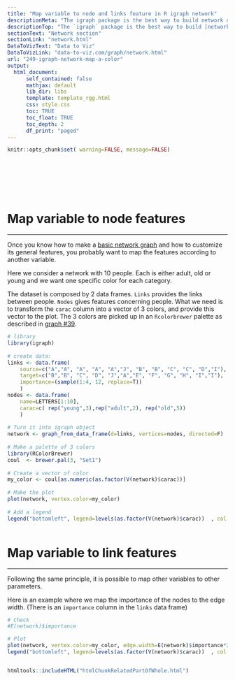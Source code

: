 ```yaml
---
title: "Map variable to node and links feature in R igraph network"
descriptionMeta: "The igraph package is the best way to build network diagram with R. This post shows how to map a variable to node or link features, allowing to add more insight to the chart."
descriptionTop: "The `igraph` package is the best way to build [network diagram](network.html) with R. This post shows how to map a variable to node or link features, allowing to add more insight to the chart."
sectionText: "Network section"
sectionLink: "network.html"
DataToVizText: "Data to Viz"
DataToVizLink: "data-to-viz.com/graph/network.html"
url: "249-igraph-network-map-a-color"
output:
  html_document:
      self_contained: false    
      mathjax: default
      lib_dir: libs
      template: template_rgg.html
      css: style.css
      toc: TRUE
      toc_float: TRUE
      toc_depth: 2
      df_print: "paged"
---
```



```r
knitr::opts_chunk$set( warning=FALSE, message=FALSE)
```

<div class="container" style="padding-top: 80px;">



# Map variable to node features
***

<div class = "row">

<div class = "col-md-6  col-sm-12 align-self-center">

Once you know how to make a [basic network graph](257-input-formats-for-network-charts.html) and how to customize its general features, you probably want to map the features according to another variable.

Here we consider a network with 10 people. Each is either adult, old or young and we want one specific color for each category.

The dataset is composed by 2 data frames.  `Links` provides the links between people.  `Nodes` gives features concerning people. What we need is to transform the  `carac` column into a vector of 3 colors, and provide this vector to the plot. The 3 colors are picked up in an `Rcolorbrewer` palette as described in [graph #39](39-pie-plot-with-rcolorbrewer-palette.html).

</div>


<div class = "col-md-6  col-sm-12">

```r
# library
library(igraph)
 
# create data:
links <- data.frame(
    source=c("A","A", "A", "A", "A","J", "B", "B", "C", "C", "D","I"),
    target=c("B","B", "C", "D", "J","A","E", "F", "G", "H", "I","I"),
    importance=(sample(1:4, 12, replace=T))
    )
nodes <- data.frame(
    name=LETTERS[1:10],
    carac=c( rep("young",3),rep("adult",2), rep("old",5))
    )
 
# Turn it into igraph object
network <- graph_from_data_frame(d=links, vertices=nodes, directed=F) 
 
# Make a palette of 3 colors
library(RColorBrewer)
coul  <- brewer.pal(3, "Set1") 
 
# Create a vector of color
my_color <- coul[as.numeric(as.factor(V(network)$carac))]
 
# Make the plot
plot(network, vertex.color=my_color)
 
# Add a legend
legend("bottomleft", legend=levels(as.factor(V(network)$carac))  , col = coul , bty = "n", pch=20 , pt.cex = 3, cex = 1.5, text.col=coul , horiz = FALSE, inset = c(0.1, 0.1))

```
</div>
</div>



```r
```















# Map variable to link features
***

<div class = "row">

<div class = "col-md-6  col-sm-12 align-self-center">

Following the same principle, it is possible to map other variables to other parameters.

Here is an example where we map the importance of the nodes to the edge width. (There is an  `importance` column in the  `links` data frame)

</div>

<div class = "col-md-6  col-sm-12">

```r
# Check
#E(network)$importance

# Plot
plot(network, vertex.color=my_color, edge.width=E(network)$importance*2 )
legend("bottomleft", legend=levels(as.factor(V(network)$carac))  , col = coul , bty = "n", pch=20 , pt.cex = 3, cex = 1.5, text.col=coul , horiz = FALSE, inset = c(0.1, 0.1))
```
</div>
</div>



```r
```









<!-- Close container -->
</div>




```r
htmltools::includeHTML("htmlChunkRelatedPartOfWhole.html")
```
